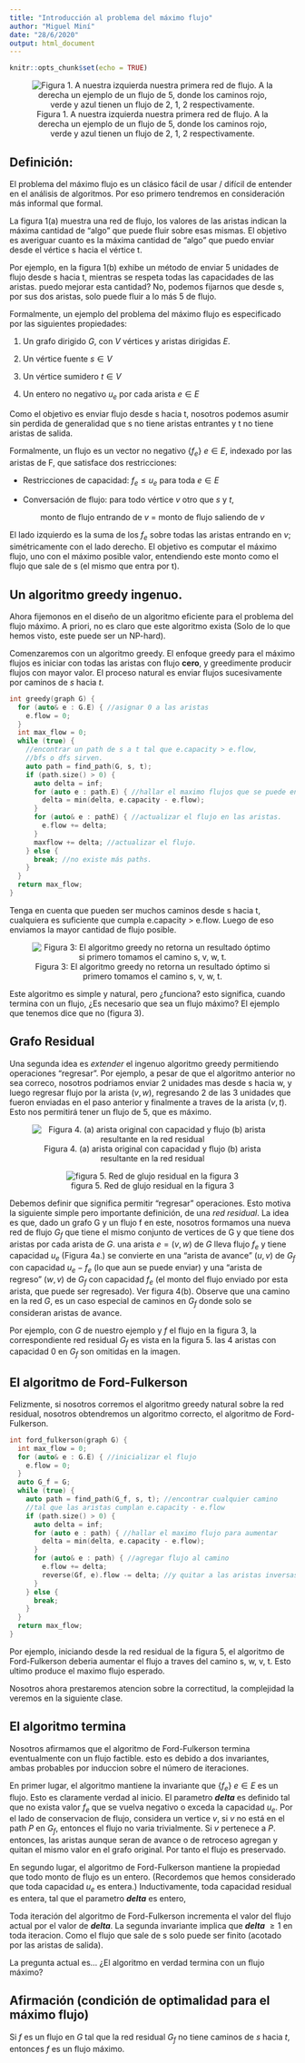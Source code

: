 ---
title: "Introducción al problema del máximo flujo"
author: "Miguel Miní"
date: "28/6/2020"
output: html_document
---

```{r setup, include=FALSE}
knitr::opts_chunk$set(echo = TRUE)
```

<center>
![Figura 1. A nuestra izquierda nuestra primera red de flujo. A la derecha un ejemplo de un flujo de 5, donde los caminos rojo, verde y azul tienen un flujo de 2, 1, 2 respectivamente.](max_flow.png)

</center>


## Definición:

El problema del máximo flujo es un clásico fácil de usar / difícil de entender en el
análisis de algoritmos. Por eso primero tendremos en consideración más informal que
formal.

La figura 1(a) muestra una red de flujo, los valores de las aristas indican la máxima
cantidad de "algo" que puede fluir sobre esas mismas. El objetivo es averiguar
cuanto es la máxima cantidad de "algo" que puedo enviar desde el vértice s hacia el
vértice t.

Por ejemplo, en la figura 1(b) exhibe un método de enviar 5 unidades de flujo desde
s hacia t, mientras se respeta todas las capacidades de las aristas. puedo mejorar 
esta cantidad? No, podemos fijarnos que desde s, por sus dos aristas, solo puede
fluir a lo más 5 de flujo.

Formalmente, un ejemplo del problema del máximo flujo es especificado por las siguientes
propiedades:

1. Un grafo dirigido $G$, con $V$ vértices y aristas dirigidas $E$.

2. Un vértice fuente $s \in V$ 

3. Un vértice sumidero $t \in V$

4. Un entero no negativo $u_e$ por cada arista $e \in E$

Como el objetivo es enviar flujo desde s hacia t, nosotros podemos asumir sin perdida
de generalidad que s no tiene aristas entrantes y t no tiene aristas de salida.

Formalmente, un flujo es un vector no negativo $\{f_e\} ~e \in E$, indexado por las
aristas de F, que satisface dos restricciones:

- Restricciones de capacidad: $f_e \le u_e$ para toda $e \in E$

- Conversación de flujo: para todo vértice $v$ otro que $s$ y $t$, 

<center>
monto de flujo entrando de $v$ $=$ monto de flujo saliendo de $v$
</center>

El lado izquierdo es la suma de los $f_e$ sobre todas las aristas entrando 
en $v$; simétricamente con el lado derecho.
El objetivo es computar el máximo flujo, uno con el máximo posible valor,
entendiendo este monto como el flujo que sale de s (el mismo que entra por t).

## Un algoritmo greedy ingenuo.

Ahora fijemonos en el diseño de un algoritmo eficiente para el problema del 
flujo máximo. A priori, no es claro que este algoritmo exista (Solo de lo que
hemos visto, este puede ser un NP-hard).

Comenzaremos con un algoritmo greedy. El enfoque greedy para el máximo flujos
es iniciar con todas las aristas con flujo __cero__, y greedimente producir
flujos con mayor valor. El proceso natural es enviar flujos sucesivamente 
por caminos de $s$ hacia $t$.

```c++
int greedy(graph G) {
  for (auto& e : G.E) { //asignar 0 a las aristas
    e.flow = 0;
  }
  int max_flow = 0;
  while (true) {
    //encontrar un path de s a t tal que e.capacity > e.flow, 
    //bfs o dfs sirven.
    auto path = find_path(G, s, t);
    if (path.size() > 0) {
      auto delta = inf;
      for (auto e : path.E) { //hallar el maximo flujos que se puede enviar.
        delta = min(delta, e.capacity - e.flow);
      }
      for (auto& e : pathE) { //actualizar el flujo en las aristas.
        e.flow += delta;
      }
      maxflow += delta; //actualizar el flujo.
    } else {
      break; //no existe más paths.
    }
  }
  return max_flow;
}
```

Tenga en cuenta que pueden ser muchos caminos desde s hacia t, cualquiera es
suficiente que cumpla e.capacity > e.flow. Luego de eso enviamos la mayor cantidad
de flujo posible.

<center>
![Figura 3: El algoritmo greedy no retorna un resultado óptimo si primero tomamos el camino s, v, w, t.](greedy.PNG)

</center>

Este algoritmo es simple y natural, pero ¿funciona? esto significa, cuando termina
con un flujo, ¿Es necesario que sea un flujo máximo? El ejemplo que tenemos dice que 
no (figura 3). 

## Grafo Residual

Una segunda idea es _extender_ el ingenuo algoritmo greedy permitiendo
operaciones "regresar". Por ejemplo, a pesar de que el algoritmo
anterior no sea correco, nosotros podriamos enviar 2 unidades mas
desde s hacia w, y luego regresar flujo por la arista $(v, w)$,
regresando 2 de las 3 unidades que fueron enviadas en el paso anterior
y finalmente a traves de la arista $(v, t)$. Esto nos permitirá
tener un flujo de 5, que es máximo.

<center>
![Figura 4. (a) arista original con capacidad y flujo (b) arista resultante en la red residual](back.PNG)

</center>

<center>
![figura 5. Red de glujo residual en la figura 3](residual.PNG)

</center>

Debemos definir que significa permitir "regresar" operaciones. Esto
motiva la siguiente simple pero importante definición, de una _red residual_. La idea es que, dado un grafo G y un flujo f en este,
nosotros formamos una nueva red de flujo $G_f$ que tiene el mismo
conjunto de vertices de G y que tiene dos aristas por cada arista de
$G$. una arista $e = (v, w)$ de $G$ lleva flujo $f_e$ y tiene 
capacidad $u_e$ (Figura 4a.) se convierte en una "arista de avance"
$(u, v)$ de $G_f$ con capacidad $u_e - f_e$ (lo que aun se puede
enviar) y una "arista de regreso" $(w, v)$ de $G_f$ con capacidad
$f_e$ (el monto del flujo enviado por esta arista, que puede ser
regresado). Ver figura 4(b). Observe que una camino en la red $G$,
es un caso especial de caminos en $G_f$ donde solo se consideran
aristas de avance.

Por ejemplo, con $G$ de nuestro ejemplo y $f$ el flujo en la figura 3,
la correspondiente red residual $G_f$ es vista en la figura 5. las
4 aristas con capacidad 0 en $G_f$ son omitidas en la imagen.


## El algoritmo de Ford-Fulkerson

Felizmente, si nosotros corremos el algoritmo greedy natural
sobre la red residual, nosotros obtendremos un algoritmo correcto,
el algoritmo de Ford-Fulkerson.

```c++
int ford_fulkerson(graph G) {
  int max_flow = 0;
  for (auto& e : G.E) { //inicializar el flujo
    e.flow = 0;
  }
  auto G_f = G;
  while (true) {
    auto path = find_path(G_f, s, t); //encontrar cualquier camino
    //tal que las aristas cumplan e.capacity - e.flow
    if (path.size() > 0) {
      auto delta = inf;
      for (auto e : path) { //hallar el maximo flujo para aumentar
        delta = min(delta, e.capacity - e.flow);
      }
      for (auto& e : path) { //agregar flujo al camino
        e.flow += delta; 
        reverse(Gf, e).flow -= delta; //y quitar a las aristas inversas
      }
    } else {
      break;
    }
  }
  return max_flow;
}

```

Por ejemplo, iniciando desde la red residual de la figura 5, el
algoritmo de Ford-Fulkerson deberia aumentar el flujo a traves
del camino s, w, v, t. Esto ultimo produce el maximo flujo esperado.

Nosotros ahora prestaremos atencion sobre la correctitud, la
complejidad la veremos en la siguiente clase.

## El algoritmo termina

Nosotros afirmamos que el algoritmo de Ford-Fulkerson termina 
eventualmente con un flujo factible. esto es debido a dos 
invariantes, ambas probables por induccion sobre el número
de iteraciones.

En primer lugar, el algoritmo mantiene la invariante que $\{f_e\}$
$e \in E$ es un flujo. Esto es claramente verdad al inicio. El
parametro ___delta___ es definido tal que no exista valor $f_e$
que se vuelva negativo o exceda la capacidad $u_e$. Por el lado
de conservacion de flujo, considera un vertice $v$, si $v$ no está en el path $P$ en $G_f$, entonces el flujo no varia trivialmente. Si
$v$ pertenece a $P$. entonces, las aristas aunque seran de avance
o de retroceso agregan y quitan el mismo valor en el grafo original.
Por tanto el flujo es preservado.

En segundo lugar, el algoritmo de Ford-Fulkerson mantiene la propiedad
que todo monto de flujo es un entero. (Recordemos que hemos considerado que toda capacidad $u_e$ es entera.) Inductivamente, toda capacidad 
residual es entera, tal que el parametro ___delta___ es entero,

Toda iteración del algoritmo de Ford-Fulkerson incrementa el valor
del flujo actual por el valor de ___delta___. La segunda invariante
implica que ___delta___ $\ge 1$ en toda iteracion. Como el flujo
que sale de s solo puede ser finito (acotado por las aristas de
salida).

La pregunta actual es... ¿El algoritmo en verdad termina con un flujo máximo?

## Afirmación (condición de optimalidad para el máximo flujo)

Si $f$ es un flujo en $G$ tal que la red residual $G_f$ no
tiene caminos de $s$ hacia $t$, entonces $f$ es un flujo 
máximo.
